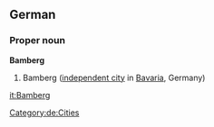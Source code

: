 ==German==
{{wikipedia}}
{{wikipedia|lang=de}}
===Proper noun===
'''Bamberg'''
# Bamberg ([[independent city]] in [[Bavaria]], Germany)
[[Category:de:Cities]]

[[it:Bamberg]]